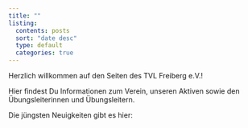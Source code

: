 ```yaml
---
title: ""
listing:
  contents: posts
  sort: "date desc"
  type: default
  categories: true
---
```


Herzlich willkommen auf den Seiten des TVL Freiberg e.V.!

Hier findest Du Informationen zum Verein, unseren Aktiven sowie den Übungsleiterinnen und Übungsleitern.

Die jüngsten Neuigkeiten gibt es hier:
